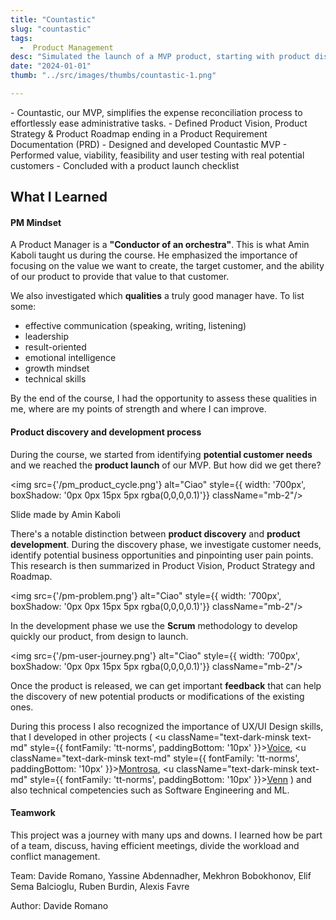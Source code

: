 ```yaml
---
title: "Countastic"
slug: "countastic"
tags:
  -  Product Management
desc: "Simulated the launch of a MVP product, starting with product discovery via interviews and market research, followed by the definition of product vision and roadmap, leading to app development and final product launch."
date: "2024-01-01"
thumb: "../src/images/thumbs/countastic-1.png"

---
```


<Summary>
- Countastic, our MVP, simplifies the expense reconciliation process to effortlessly ease administrative tasks.
- Defined Product Vision, Product Strategy & Product Roadmap ending in a Product Requirement Documentation (PRD)
- Designed and developed Countastic MVP
- Performed value, viability, feasibility and user testing with real potential customers
- Concluded with a product launch checklist
</Summary>

## What I Learned

#### PM Mindset

A Product Manager is a **"Conductor of an orchestra"**. This is what Amin Kaboli taught us during the course. He emphasized the importance of focusing on the value we want to create, the target customer, and the ability of our product to provide that value to that customer.

We also investigated which **qualities** a truly good manager have. To list some:
- effective communication (speaking, writing, listening)
- leadership
- result-oriented
- emotional intelligence
- growth mindset
- technical skills

By the end of the course, I had the opportunity to assess these qualities in me, where are my points of strength and where I can improve.

#### Product discovery and development process

During the course, we started from identifying **potential customer needs** and we reached the **product launch** of our MVP. But how did we get there?

<img src={'/pm_product_cycle.png'} alt="Ciao"  style={{ width: '700px', boxShadow: '0px 0px 15px 5px rgba(0,0,0,0.1)'}} className="mb-2"/>
<p className="text-dark-minsk justify-center pt-3 pb-5 text-sm"  style={{ fontFamily: 'tt-norms' }}>Slide made by Amin Kaboli</p>

There's a notable distinction between **product discovery** and **product development**. During the discovery phase, we investigate customer needs, identify potential business opportunities and pinpointing user pain points. 
This research is then summarized in Product Vision, Product Strategy and Roadmap.

<img src={'/pm-problem.png'} alt="Ciao"  style={{ width: '700px', boxShadow: '0px 0px 15px 5px rgba(0,0,0,0.1)'}} className="mb-2"/>

In the development phase we use the **Scrum** methodology to develop quickly our product, from design to launch. 

<img src={'/pm-user-journey.png'} alt="Ciao"  style={{ width: '700px', boxShadow: '0px 0px 15px 5px rgba(0,0,0,0.1)'}} className="mb-2"/>

Once the product is released, we can get important **feedback** that can help the discovery of new potential products or modifications of the existing ones.

During this process I also recognized the importance of UX/UI Design skills, that I developed in other projects (
<u className="text-dark-minsk text-md"  style={{ fontFamily: 'tt-norms', paddingBottom: '10px' }}><a href="https://davideromano.me/projects/voice/">Voice</a></u>,
<u className="text-dark-minsk text-md"  style={{ fontFamily: 'tt-norms', paddingBottom: '10px' }}><a href="https://davideromano.me/projects/montrosa/">Montrosa</a></u>,
<u className="text-dark-minsk text-md"  style={{ fontFamily: 'tt-norms', paddingBottom: '10px' }}><a href="https://davideromano.me/projects/venn/">Venn</a></u>
) and also technical competencies such as Software Engineering and ML.

#### Teamwork

This project was a journey with many ups and downs. I learned how be part of a team, discuss, having efficient meetings, divide the workload and conflict management.

<p className="text-dark-minsk justify-center pt-4 pb-2 text-center"  style={{ fontFamily: 'tt-norms' }}>Team: Davide Romano, Yassine Abdennadher, Mekhron Bobokhonov, Elif Sema Balcioglu, Ruben Burdin, Alexis Favre </p>

<p className="text-dark-minsk justify-center "  style={{ fontFamily: 'tt-norms' }}>Author: Davide Romano</p>
